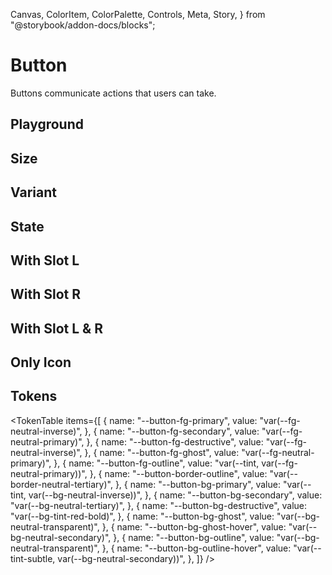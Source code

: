   Canvas,
  ColorItem,
  ColorPalette,
  Controls,
  Meta,
  Story,
} from "@storybook/addon-docs/blocks";




<Meta title="Button" of={ButtonStories} />

# Button

Buttons communicate actions that users can take.

<ThemeSelect />

## Playground

<Canvas layout="centered" of={ButtonStories.Default} sourceState="shown" />
<Controls />

## Size

<Canvas layout="centered" of={ButtonStories.Size} />

## Variant

<Canvas layout="centered" of={ButtonStories.Variant} />

## State

<Canvas layout="centered" of={ButtonStories.State} />

## With Slot L

<Canvas layout="centered" of={ButtonStories.WithSlotL} />

## With Slot R

<Canvas layout="centered" of={ButtonStories.WithSlotR} />

## With Slot L & R

<Canvas layout="centered" of={ButtonStories.WithSlotLR} />

## Only Icon

<Canvas layout="centered" of={ButtonStories.OnlyIcon} />

## Tokens

<TokenTable
  items={[
    {
      name: "--button-fg-primary",
      value: "var(--fg-neutral-inverse)",
    },
    {
      name: "--button-fg-secondary",
      value: "var(--fg-neutral-primary)",
    },
    {
      name: "--button-fg-destructive",
      value: "var(--fg-neutral-inverse)",
    },
    {
      name: "--button-fg-ghost",
      value: "var(--fg-neutral-primary)",
    },
    {
      name: "--button-fg-outline",
      value: "var(--tint, var(--fg-neutral-primary))",
    },
    {
      name: "--button-border-outline",
      value: "var(--border-neutral-tertiary)",
    },
    {
      name: "--button-bg-primary",
      value: "var(--tint, var(--bg-neutral-inverse))",
    },
    {
      name: "--button-bg-secondary",
      value: "var(--bg-neutral-tertiary)",
    },
    {
      name: "--button-bg-destructive",
      value: "var(--bg-tint-red-bold)",
    },
    {
      name: "--button-bg-ghost",
      value: "var(--bg-neutral-transparent)",
    },
    {
      name: "--button-bg-ghost-hover",
      value: "var(--bg-neutral-secondary)",
    },
    {
      name: "--button-bg-outline",
      value: "var(--bg-neutral-transparent)",
    },
    {
      name: "--button-bg-outline-hover",
      value: "var(--tint-subtle, var(--bg-neutral-secondary))",
    },
  ]}
/>

<Toaster className="sb-unstyled" position="bottom-right" />
